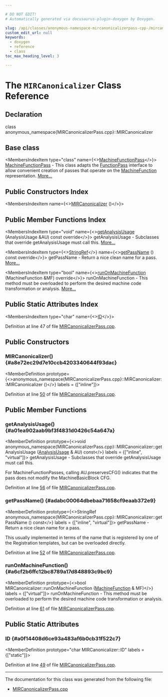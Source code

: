 ```yaml
---

# DO NOT EDIT!
# Automatically generated via docusaurus-plugin-doxygen by Doxygen.

slug: /api/classes/anonymous-namespace-mircanonicalizerpass-cpp-/mircanonicalizer
custom_edit_url: null
keywords:
  - doxygen
  - reference
  - class
toc_max_heading_level: 3

---
```





# The `MIRCanonicalizer` Class Reference

<DoxygenPage pluginConfig={pluginConfig}>



## Declaration

<CodeBlock>class anonymous_namespace{MIRCanonicalizerPass.cpp}::MIRCanonicalizer</CodeBlock>

## Base class

<MembersIndex>

<MembersIndexItem
  type="class"
  name={<><a href="/docs/api/classes/llvm/machinefunctionpass">MachineFunctionPass</a></>}>
<a href="/docs/api/classes/llvm/machinefunctionpass">MachineFunctionPass</a> - This class adapts the <a href="/docs/api/classes/llvm/functionpass">FunctionPass</a> interface to allow convenient creation of passes that operate on the <a href="/docs/api/classes/llvm/machinefunction">MachineFunction</a> representation. <a href="/docs/api/classes/llvm/machinefunctionpass/#details">More...</a>
</MembersIndexItem>

</MembersIndex>

## Public Constructors Index

<MembersIndex>

<MembersIndexItem
  name={<><a href="#a8e72ec29d7e10ccb4203340644f93dac">MIRCanonicalizer</a> ()</>}>
</MembersIndexItem>

</MembersIndex>

## Public Member Functions Index

<MembersIndex>

<MembersIndexItem
  type="void"
  name={<><a href="#a01ea902aab9bf3f4831d0426c54a647a">getAnalysisUsage</a> (AnalysisUsage &amp;AU) const override</>}>
getAnalysisUsage - Subclasses that override getAnalysisUsage must call this. <a href="#a01ea902aab9bf3f4831d0426c54a647a">More...</a>
</MembersIndexItem>

<MembersIndexItem
  type={<><a href="/docs/api/classes/llvm/stringref">StringRef</a></>}
  name={<><a href="#adabc00064dbebaa71658cf9eaab372e9">getPassName</a> () const override</>}>
getPassName - Return a nice clean name for a pass. <a href="#adabc00064dbebaa71658cf9eaab372e9">More...</a>
</MembersIndexItem>

<MembersIndexItem
  type="bool"
  name={<><a href="#a6cf2b6ffc12bc8789a17d848893c9bc9">runOnMachineFunction</a> (MachineFunction &amp;MF) override</>}>
runOnMachineFunction - This method must be overloaded to perform the desired machine code transformation or analysis. <a href="#a6cf2b6ffc12bc8789a17d848893c9bc9">More...</a>
</MembersIndexItem>

</MembersIndex>

## Public Static Attributes Index

<MembersIndex>

<MembersIndexItem
  type="char"
  name={<><a href="#a0f14408d6ce93a483af6b0cb31f522c7">ID</a></>}>
</MembersIndexItem>

</MembersIndex>


Definition at line 47 of file <a href="/docs/api/files/lib/lib/codegen/mircanonicalizerpass-cpp">MIRCanonicalizerPass.cpp</a>.

<SectionDefinition>

## Public Constructors

### MIRCanonicalizer() {#a8e72ec29d7e10ccb4203340644f93dac}

<MemberDefinition
  prototype={<>anonymous&#95;namespace&#123;MIRCanonicalizerPass.cpp&#125;::MIRCanonicalizer::MIRCanonicalizer ()</>}
  labels = {["inline"]}>

Definition at line <a href="/docs/api/files/lib/lib/codegen/mircanonicalizerpass-cpp/#l00050">50</a> of file <a href="/docs/api/files/lib/lib/codegen/mircanonicalizerpass-cpp">MIRCanonicalizerPass.cpp</a>.
</MemberDefinition>

</SectionDefinition>

<SectionDefinition>

## Public Member Functions

### getAnalysisUsage() {#a01ea902aab9bf3f4831d0426c54a647a}

<MemberDefinition
  prototype={<>void anonymous&#95;namespace&#123;MIRCanonicalizerPass.cpp&#125;::MIRCanonicalizer::getAnalysisUsage (<a href="/docs/api/classes/llvm/analysisusage">AnalysisUsage</a> &amp; AU) const</>}
  labels = {["inline", "virtual"]}>
getAnalysisUsage - Subclasses that override getAnalysisUsage must call this.

For MachineFunctionPasses, calling AU.preservesCFG() indicates that the pass does not modify the MachineBasicBlock CFG.

Definition at line <a href="/docs/api/files/lib/lib/codegen/mircanonicalizerpass-cpp/#l00056">56</a> of file <a href="/docs/api/files/lib/lib/codegen/mircanonicalizerpass-cpp">MIRCanonicalizerPass.cpp</a>.
</MemberDefinition>

### getPassName() {#adabc00064dbebaa71658cf9eaab372e9}

<MemberDefinition
  prototype={<>StringRef anonymous&#95;namespace&#123;MIRCanonicalizerPass.cpp&#125;::MIRCanonicalizer::getPassName () const</>}
  labels = {["inline", "virtual"]}>
getPassName - Return a nice clean name for a pass.

This usually implemented in terms of the name that is registered by one of the Registration templates, but can be overloaded directly.

Definition at line <a href="/docs/api/files/lib/lib/codegen/mircanonicalizerpass-cpp/#l00052">52</a> of file <a href="/docs/api/files/lib/lib/codegen/mircanonicalizerpass-cpp">MIRCanonicalizerPass.cpp</a>.
</MemberDefinition>

### runOnMachineFunction() {#a6cf2b6ffc12bc8789a17d848893c9bc9}

<MemberDefinition
  prototype={<>bool MIRCanonicalizer::runOnMachineFunction (<a href="/docs/api/classes/llvm/machinefunction">MachineFunction</a> &amp; MF)</>}
  labels = {["virtual"]}>
runOnMachineFunction - This method must be overloaded to perform the desired machine code transformation or analysis.

Definition at line <a href="/docs/api/files/lib/lib/codegen/mircanonicalizerpass-cpp/#l00061">61</a> of file <a href="/docs/api/files/lib/lib/codegen/mircanonicalizerpass-cpp">MIRCanonicalizerPass.cpp</a>.
</MemberDefinition>

</SectionDefinition>

<SectionDefinition>

## Public Static Attributes

### ID {#a0f14408d6ce93a483af6b0cb31f522c7}

<MemberDefinition
  prototype="char MIRCanonicalizer::ID"
  labels = {["static"]}>

Definition at line <a href="/docs/api/files/lib/lib/codegen/mircanonicalizerpass-cpp/#l00049">49</a> of file <a href="/docs/api/files/lib/lib/codegen/mircanonicalizerpass-cpp">MIRCanonicalizerPass.cpp</a>.
</MemberDefinition>

</SectionDefinition>

<hr/>

The documentation for this class was generated from the following file:

<ul>
<li><a href="/docs/api/files/lib/lib/codegen/mircanonicalizerpass-cpp">MIRCanonicalizerPass.cpp</a></li>
</ul>

</DoxygenPage>
